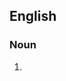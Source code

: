 ==English==

===Noun===
{{head|en|noun plural form|head=[[flannel]] [[cake]]s}}

# {{plural of|flannel cake|lang=en}}